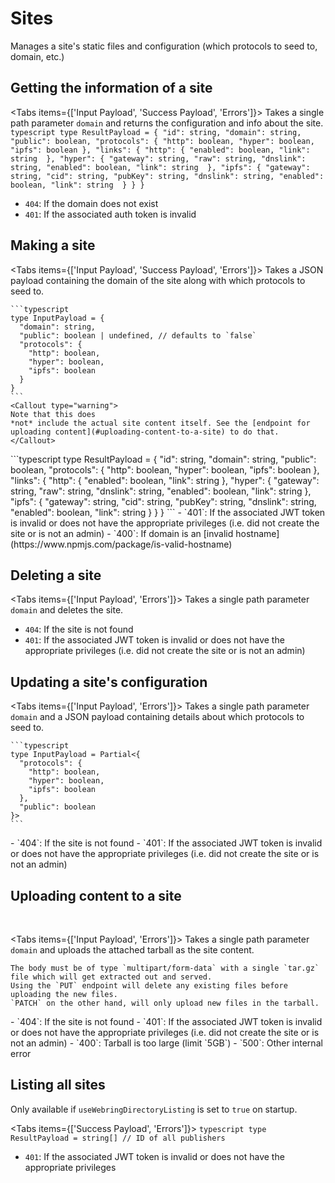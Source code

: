 
# Sites
Manages a site's static files and configuration (which protocols to seed to, domain, etc.)

<AuthedEndpoint/>

## Getting the information of a site
<RouteDescription httpVerb="GET" path="/v1/sites/:domain"/>
<AccessList ownerAccess adminAccess />

<Tabs items={['Input Payload', 'Success Payload', 'Errors']}>
  <Tab>
    Takes a single path parameter `domain` and 
    returns the configuration and info about the site.
  </Tab>
  <Tab>
    ```typescript
    type ResultPayload = {
      "id": string,
      "domain": string,
      "public": boolean,
      "protocols": {
        "http": boolean,
        "hyper": boolean,
        "ipfs": boolean
      },
      "links": {
        "http": {
          "enabled": boolean,
          "link": string 
        },
        "hyper": {
          "gateway": string,
          "raw": string,
          "dnslink": string,
          "enabled": boolean,
          "link": string 
        },
        "ipfs": {
          "gateway": string,
          "cid": string,
          "pubKey": string,
          "dnslink": string,
          "enabled": boolean,
          "link": string 
        }
      }
    }
    ```
  </Tab>
  <Tab>
  - `404`: If the domain does not exist 
  - `401`: If the associated auth token is invalid
  </Tab>
</Tabs>

## Making a site 
<RouteDescription httpVerb="POST" path="/v1/sites"/>
<AccessList publisherAccess adminAccess />

<Tabs items={['Input Payload', 'Success Payload', 'Errors']}>
  <Tab>
    Takes a JSON payload containing the domain of the site
    along with which protocols to seed to. 

    ```typescript
    type InputPayload = {
      "domain": string,
      "public": boolean | undefined, // defaults to `false`
      "protocols": {
        "http": boolean,
        "hyper": boolean,
        "ipfs": boolean
      }
    }
    ```
    <Callout type="warning">
    Note that this does
    *not* include the actual site content itself. See the [endpoint for
    uploading content](#uploading-content-to-a-site) to do that.
    </Callout>
  </Tab>
  <Tab>
    ```typescript
    type ResultPayload = {
      "id": string,
      "domain": string,
      "public": boolean,
      "protocols": {
        "http": boolean,
        "hyper": boolean,
        "ipfs": boolean
      },
      "links": {
        "http": {
          "enabled": boolean,
          "link": string 
        },
        "hyper": {
          "gateway": string,
          "raw": string,
          "dnslink": string,
          "enabled": boolean,
          "link": string 
        },
        "ipfs": {
          "gateway": string,
          "cid": string,
          "pubKey": string,
          "dnslink": string,
          "enabled": boolean,
          "link": string 
        }
      }
    }
    ```
  </Tab>
  <Tab>
  - `401`: If the associated JWT token is invalid or does not have the appropriate privileges (i.e. did not create the site or is not an admin)
  - `400`: If domain is an [invalid hostname](https://www.npmjs.com/package/is-valid-hostname)
  </Tab>
</Tabs>

## Deleting a site 
<RouteDescription httpVerb="DELETE" path="/v1/sites/:domain"/>
<AccessList ownerAccess adminAccess />

<Tabs items={['Input Payload', 'Errors']}>
  <Tab>
    Takes a single path parameter `domain` and deletes the site.
  </Tab>
  <Tab>
  - `404`: If the site is not found
  - `401`: If the associated JWT token is invalid or does not have the appropriate privileges (i.e. did not create the site or is not an admin)
  </Tab>
</Tabs>


## Updating a site's configuration
<RouteDescription httpVerb="POST" path="/v1/sites/:domain"/>
<AccessList ownerAccess adminAccess />

<Tabs items={['Input Payload', 'Errors']}>
  <Tab>
    Takes a single path parameter `domain` and a JSON payload containing details about 
    which protocols to seed to. 

    ```typescript
    type InputPayload = Partial<{
      "protocols": {
        "http": boolean,
        "hyper": boolean,
        "ipfs": boolean
      },
      "public": boolean
    }>
    ```
  </Tab>
  <Tab>
  - `404`: If the site is not found
  - `401`: If the associated JWT token is invalid or does not have the appropriate privileges (i.e. did not create the site or is not an admin)
  </Tab>
</Tabs>

## Uploading content to a site 
<RouteDescription httpVerb="PUT" path="/v1/sites/:domain"/>
<br/>
<RouteDescription httpVerb="PATCH" path="/v1/sites/:domain"/>
<AccessList ownerAccess adminAccess />

<Tabs items={['Input Payload', 'Errors']}>
  <Tab>
    Takes a single path parameter `domain` and uploads the attached tarball as the site content.

    The body must be of type `multipart/form-data` with a single `tar.gz` file which will get extracted out and served. 
    Using the `PUT` endpoint will delete any existing files before uploading the new files.
    `PATCH` on the other hand, will only upload new files in the tarball.
  </Tab>
  <Tab>
  - `404`: If the site is not found
  - `401`: If the associated JWT token is invalid or does not have the appropriate privileges (i.e. did not create the site or is not an admin)
  - `400`: Tarball is too large (limit `5GB`)
  - `500`: Other internal error
  </Tab>
</Tabs>

## Listing all sites 
<RouteDescription httpVerb="GET" path="/v1/sites"/>
<AccessList adminAccess />

Only available if `useWebringDirectoryListing` is set to `true` on startup.

<Tabs items={['Success Payload', 'Errors']}>
  <Tab>
    ```typescript
    type ResultPayload = string[] // ID of all publishers
    ```
  </Tab>
  <Tab>
  - `401`: If the associated JWT token is invalid or does not have the appropriate privileges
  </Tab>
</Tabs>
